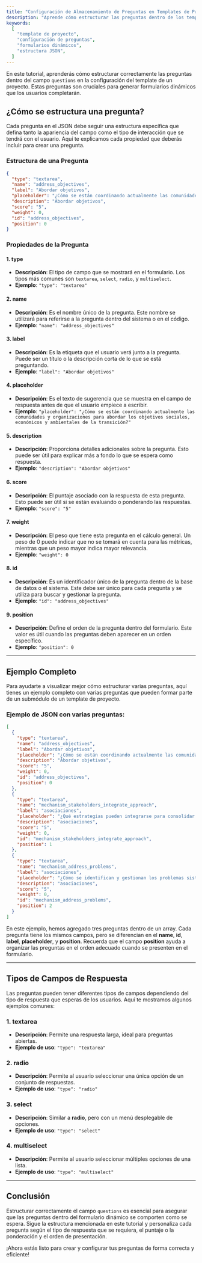 ```yaml
---
title: "Configuración de Almacenamiento de Preguntas en Templates de Proyecto"
description: "Aprende cómo estructurar las preguntas dentro de los templates de proyecto para generar formularios dinámicos, incluyendo el uso de diferentes tipos de campos y ejemplos prácticos."
keywords:
  [
    "template de proyecto",
    "configuración de preguntas",
    "formularios dinámicos",
    "estructura JSON",
  ]
---
```


En este tutorial, aprenderás cómo estructurar correctamente las preguntas dentro del campo `questions` en la configuración del template de un proyecto. Estas preguntas son cruciales para generar formularios dinámicos que los usuarios completarán.

## ¿Cómo se estructura una pregunta?

Cada pregunta en el JSON debe seguir una estructura específica que defina tanto la apariencia del campo como el tipo de interacción que se tendrá con el usuario. Aquí te explicamos cada propiedad que deberás incluir para crear una pregunta.

### Estructura de una Pregunta

```json
{
  "type": "textarea",
  "name": "address_objectives",
  "label": "Abordar objetivos",
  "placeholder": "¿Cómo se están coordinando actualmente las comunidades y organizaciones para abordar los objetivos sociales, económicos y ambientales de la transición?",
  "description": "Abordar objetivos",
  "score": "5",
  "weight": 0,
  "id": "address_objectives",
  "position": 0
}
```

### Propiedades de la Pregunta

#### 1. **type**

- **Descripción**: El tipo de campo que se mostrará en el formulario. Los tipos más comunes son `textarea`, `select`, `radio`, y `multiselect`.
- **Ejemplo**: `"type": "textarea"`

#### 2. **name**

- **Descripción**: Es el nombre único de la pregunta. Este nombre se utilizará para referirse a la pregunta dentro del sistema o en el código.
- **Ejemplo**: `"name": "address_objectives"`

#### 3. **label**

- **Descripción**: Es la etiqueta que el usuario verá junto a la pregunta. Puede ser un título o la descripción corta de lo que se está preguntando.
- **Ejemplo**: `"label": "Abordar objetivos"`

#### 4. **placeholder**

- **Descripción**: Es el texto de sugerencia que se muestra en el campo de respuesta antes de que el usuario empiece a escribir.
- **Ejemplo**: `"placeholder": "¿Cómo se están coordinando actualmente las comunidades y organizaciones para abordar los objetivos sociales, económicos y ambientales de la transición?"`

#### 5. **description**

- **Descripción**: Proporciona detalles adicionales sobre la pregunta. Esto puede ser útil para explicar más a fondo lo que se espera como respuesta.
- **Ejemplo**: `"description": "Abordar objetivos"`

#### 6. **score**

- **Descripción**: El puntaje asociado con la respuesta de esta pregunta. Esto puede ser útil si se están evaluando o ponderando las respuestas.
- **Ejemplo**: `"score": "5"`

#### 7. **weight**

- **Descripción**: El peso que tiene esta pregunta en el cálculo general. Un peso de 0 puede indicar que no se tomará en cuenta para las métricas, mientras que un peso mayor indica mayor relevancia.
- **Ejemplo**: `"weight": 0`

#### 8. **id**

- **Descripción**: Es un identificador único de la pregunta dentro de la base de datos o el sistema. Este debe ser único para cada pregunta y se utiliza para buscar y gestionar la pregunta.
- **Ejemplo**: `"id": "address_objectives"`

#### 9. **position**

- **Descripción**: Define el orden de la pregunta dentro del formulario. Este valor es útil cuando las preguntas deben aparecer en un orden específico.
- **Ejemplo**: `"position": 0`

---

## Ejemplo Completo

Para ayudarte a visualizar mejor cómo estructurar varias preguntas, aquí tienes un ejemplo completo con varias preguntas que pueden formar parte de un submódulo de un template de proyecto.

### Ejemplo de JSON con varias preguntas:

```json
[
  {
    "type": "textarea",
    "name": "address_objectives",
    "label": "Abordar objetivos",
    "placeholder": "¿Cómo se están coordinando actualmente las comunidades y organizaciones para abordar los objetivos sociales, económicos y ambientales de la transición?",
    "description": "Abordar objetivos",
    "score": "5",
    "weight": 0,
    "id": "address_objectives",
    "position": 0
  },
  {
    "type": "textarea",
    "name": "mechanism_stakeholders_integrate_approach",
    "label": "asociaciones",
    "placeholder": "¿Qué estrategias pueden integrarse para consolidar un enfoque más coherente entre los diferentes actores clave?",
    "description": "asociaciones",
    "score": "5",
    "weight": 0,
    "id": "mechanism_stakeholders_integrate_approach",
    "position": 1
  },
  {
    "type": "textarea",
    "name": "mechanism_address_problems",
    "label": "asociaciones",
    "placeholder": "¿Cómo se identifican y gestionan los problemas sistémicos que puedan limitar la colaboración o el progreso hacia resultados justos?",
    "description": "asociaciones",
    "score": "5",
    "weight": 0,
    "id": "mechanism_address_problems",
    "position": 2
  }
]
```

En este ejemplo, hemos agregado tres preguntas dentro de un array. Cada pregunta tiene los mismos campos, pero se diferencian en el **name**, **id**, **label**, **placeholder**, y **position**. Recuerda que el campo **position** ayuda a organizar las preguntas en el orden adecuado cuando se presenten en el formulario.

---

## Tipos de Campos de Respuesta

Las preguntas pueden tener diferentes tipos de campos dependiendo del tipo de respuesta que esperas de los usuarios. Aquí te mostramos algunos ejemplos comunes:

### 1. **textarea**

- **Descripción**: Permite una respuesta larga, ideal para preguntas abiertas.
- **Ejemplo de uso**: `"type": "textarea"`

### 2. **radio**

- **Descripción**: Permite al usuario seleccionar una única opción de un conjunto de respuestas.
- **Ejemplo de uso**: `"type": "radio"`

### 3. **select**

- **Descripción**: Similar a **radio**, pero con un menú desplegable de opciones.
- **Ejemplo de uso**: `"type": "select"`

### 4. **multiselect**

- **Descripción**: Permite al usuario seleccionar múltiples opciones de una lista.
- **Ejemplo de uso**: `"type": "multiselect"`

---

## Conclusión

Estructurar correctamente el campo `questions` es esencial para asegurar que las preguntas dentro del formulario dinámico se comporten como se espera. Sigue la estructura mencionada en este tutorial y personaliza cada pregunta según el tipo de respuesta que se requiera, el puntaje o la ponderación y el orden de presentación.

¡Ahora estás listo para crear y configurar tus preguntas de forma correcta y eficiente!
